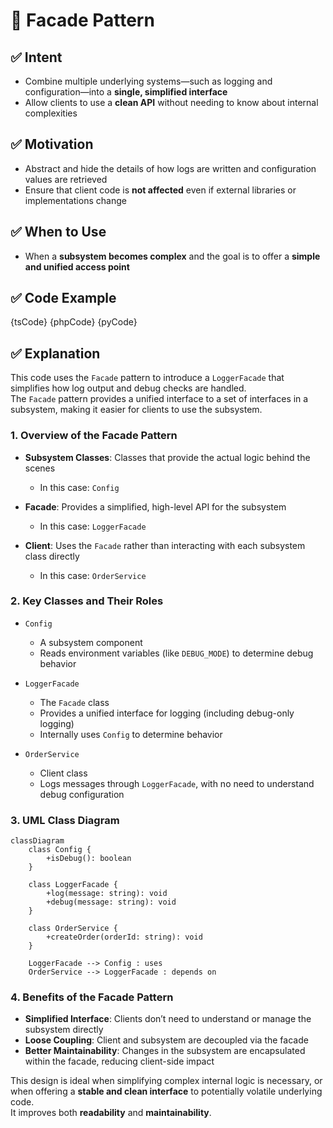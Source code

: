 

# 🧩 Facade Pattern

## ✅ Intent

- Combine multiple underlying systems—such as logging and configuration—into a **single, simplified interface**
- Allow clients to use a **clean API** without needing to know about internal complexities

## ✅ Motivation

- Abstract and hide the details of how logs are written and configuration values are retrieved
- Ensure that client code is **not affected** even if external libraries or implementations change

## ✅ When to Use

- When a **subsystem becomes complex** and the goal is to offer a **simple and unified access point**

## ✅ Code Example

<Tabs groupId="language">
  <TabItem value="ts" label="TypeScript">
    <CodeBlock language="ts">{tsCode}</CodeBlock>
  </TabItem>
  <TabItem value="php" label="PHP">
    <CodeBlock language="php">{phpCode}</CodeBlock>
  </TabItem>
  <TabItem value="python" label="Python">
    <CodeBlock language="python">{pyCode}</CodeBlock>
  </TabItem>
</Tabs>

## ✅ Explanation

This code uses the `Facade` pattern to introduce a `LoggerFacade` that simplifies how log output and debug checks are handled.  
The `Facade` pattern provides a unified interface to a set of interfaces in a subsystem, making it easier for clients to use the subsystem.

### 1. Overview of the Facade Pattern

- **Subsystem Classes**: Classes that provide the actual logic behind the scenes

  - In this case: `Config`

- **Facade**: Provides a simplified, high-level API for the subsystem

  - In this case: `LoggerFacade`

- **Client**: Uses the `Facade` rather than interacting with each subsystem class directly
  - In this case: `OrderService`

### 2. Key Classes and Their Roles

- `Config`

  - A subsystem component
  - Reads environment variables (like `DEBUG_MODE`) to determine debug behavior

- `LoggerFacade`

  - The `Facade` class
  - Provides a unified interface for logging (including debug-only logging)
  - Internally uses `Config` to determine behavior

- `OrderService`
  - Client class
  - Logs messages through `LoggerFacade`, with no need to understand debug configuration

### 3. UML Class Diagram

```mermaid
classDiagram
    class Config {
        +isDebug(): boolean
    }

    class LoggerFacade {
        +log(message: string): void
        +debug(message: string): void
    }

    class OrderService {
        +createOrder(orderId: string): void
    }

    LoggerFacade --> Config : uses
    OrderService --> LoggerFacade : depends on
```

### 4. Benefits of the Facade Pattern

- **Simplified Interface**: Clients don’t need to understand or manage the subsystem directly
- **Loose Coupling**: Client and subsystem are decoupled via the facade
- **Better Maintainability**: Changes in the subsystem are encapsulated within the facade, reducing client-side impact

This design is ideal when simplifying complex internal logic is necessary, or when offering a **stable and clean interface** to potentially volatile underlying code.  
It improves both **readability** and **maintainability**.
